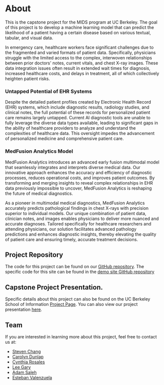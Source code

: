 # About

This is the capstone project for the MIDS program at UC Berkeley. The goal of this project is to develop a machine learning model
that can predict the likelihood of a patient having a certain disease based on various textual, tabular, and visual data.

In emergency care, healthcare workers face significant challenges due to the fragmented and varied formats of patient data. Specifically, physicians struggle with the limited access to the complex, interwoven relationships between prior doctors' notes, current vitals, and chest X-ray images. These data integration issues often result in extended wait times for diagnosis, increased healthcare costs, and delays in treatment, all of which collectively heighten patient risks.

### Untapped Potential of EHR Systems

Despite the detailed patient profiles created by Electronic Health Record (EHR) systems, which include diagnostic results, radiology studies, and clinical notes, the full potential of these records for personalized patient care remains largely untapped. Current AI diagnostic tools are unable to fully leverage the diverse data types available, leading to significant gaps in the ability of healthcare providers to analyze and understand the complexities of healthcare data. This oversight impedes the advancement of personalized medicine and comprehensive patient care.

### MedFusion Analytics Model

MedFusion Analytics introduces an advanced early fusion multimodal model that seamlessly integrates and interprets diverse medical data. Our innovative approach enhances the accuracy and efficiency of diagnostic processes, reduces operational costs, and improves patient outcomes. By transforming and merging insights to reveal complex relationships in EHR data previously impossible to uncover, MedFusion Analytics is reshaping the future of medical diagnostics.

As a pioneer in multimodal medical diagnostics, MedFusion Analytics accurately predicts pathological findings in chest X-rays with precision superior to individual models. Our unique combination of patient data, clinician notes, and images enables physicians to deliver more nuanced and accurate diagnoses. Tailored specifically for healthcare researchers and attending physicians, our solution facilitates advanced pathology predictions and enhances diagnostic insights, thereby elevating the quality of patient care and ensuring timely, accurate treatment decisions.

## Project Repository

The code for this project can be found on our [GitHub repository](https://github.com/UC-Berkeley-I-School/mids-210-radiology-triage-models-spring24).
The specific code for this site can be found in the [demo site GitHub repository](https://github.com/UC-Berkeley-I-School/mids-210-medfusion-analytics-spring24)

## Capstone Project Presentation.

Specific details about this project can also be found on the UC Berkeley School of Information [Project Page](https://www.ischool.berkeley.edu/projects/2024/medfusion-analytics).
You can also view our project presentation [here](https://docs.google.com/presentation/d/15VsKY6s4zp-xV8cX6iJGWwkwFvQ1UXJxvWBU1jQl1Jw/view?usp=sharing).

## Team

If you are interested in learning more about this project, feel free to contact us at:

- [Steven Chang](mailto:stechang@ischool.berkeley.edu)
- [Carolyn Dunlap](mailto:cadunlap@berkeley.edu)
- [Cynthia Rosales](mailto:crosales@ischool.berkeley.edu)
- [Lee Gary](mailto:leemgjunior@berkeley.edu)
- [Adam Saleh](mailto:a.adam.saleh@ischool.berkeley.edu)
- [Esteban Valenzuela](mailto:eivalenzuela@ischool.berkeley.edu)
